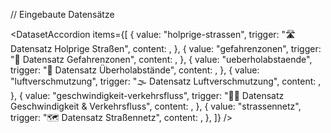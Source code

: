 
// Eingebaute Datensätze

<DatasetAccordion
  items={[
    {
      value: "holprige-strassen",
      trigger: "🛣️ Datensatz Holprige Straßen",
      content: <BumpyRoadsDE />,
    },
    {
      value: "gefahrenzonen",
      trigger: "🚨 Datensatz Gefahrenzonen",
      content: <DangerZonesDE />,
    },
    {
      value: "ueberholabstaende",
      trigger: "📏 Datensatz Überholabstände",
      content: <OvertakingDistanceDE />,
    },
    {
      value: "luftverschmutzung",
      trigger: "🌫️ Datensatz Luftverschmutzung",
      content: <AirPollutionDE />,
    },
    {
      value: "geschwindigkeit-verkehrsfluss",
      trigger: "🚴‍♂️ Datensatz Geschwindigkeit & Verkehrsfluss",
      content: <SpeedTrafficFlowDE />,
    },
    {
      value: "strassennetz",
      trigger: "🗺️ Datensatz Straßennetz",
      content: <RoadNetworkDE />,
    },
  ]}
/>

